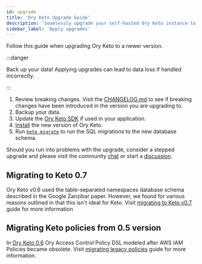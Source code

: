 ```yaml
---
id: upgrade
title: 'Ory Keto Upgrade Guide'
description: 'Seamlessly upgrade your self-hosted Ory Keto instance to the latest version. Our official guide provides detailed instructions, version-specific breaking changes, and best practices for a smooth and secure migration.'
sidebar_label: 'Apply upgrades'
---
```


Follow this guide when upgrading Ory Keto to a newer version.

:::danger

Back up your data! Applying upgrades can lead to data loss if handled incorrectly.

:::

1. Review breaking changes. Visit the [CHANGELOG.md](https://github.com/ory/keto/blob/master/CHANGELOG.md) to see if breaking
   changes have been introduced in the version you are upgrading to.
1. Backup your data.
1. Update the [Ory Keto SDK](../sdk/01_overview.md) if used in your application.
1. [Install](../install.mdx) the new version of Ory Keto.
1. Run [`keto migrate`](../cli/keto-migrate.md) to run the SQL migrations to the new database schema.

Should you run into problems with the upgrade, consider a stepped upgrade and please visit the community
[chat](https://slack.ory.sh/) or start a [discussion](https://github.com/ory/keto/discussions).

## Migrating to Keto 0.7

Ory Keto v0.6 used the table-separated namespaces database schema described in the Google Zanzibar paper. However, we found for
various reasons outlined in that this isn't ideal for Keto. Visit [migrating to Keto v0.7](./v0.7-migration) guide for more
information

## Migrating Keto policies from 0.5 version

In [Ory Keto 0.6](https://github.com/ory/keto/blob/v0.6.0-alpha.1/CHANGELOG.md#060-alpha1pre0-2021-04-01) Ory Access Control
Policy DSL modeled after AWS IAM Policies became obsolete. Visit [migrating legacy policies](./migrating-legacy-policies) guide
for more information.
